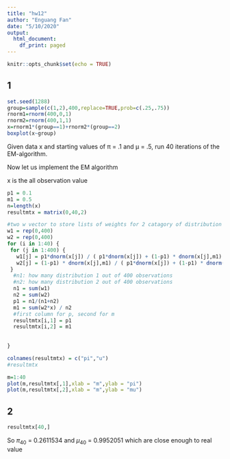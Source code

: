 ---
title: "hw12"
author: "Enguang Fan"
date: "5/10/2020"
output:
  html_document:
    df_print: paged
---

```{r setup, include=FALSE}
knitr::opts_chunk$set(echo = TRUE)
```

## 1

```{r}
set.seed(1288)
group=sample(c(1,2),400,replace=TRUE,prob=c(.25,.75))
rnorm1=rnorm(400,0,1)
rnorm2=rnorm(400,1,1)
x=rnorm1*(group==1)+rnorm2*(group==2)
boxplot(x~group)
```

Given data x and starting values of π = .1 and µ = .5, run 40 iterations of the EM-algorithm.

Now let us implement the EM algorithm

x is the all observation value

```{r}
p1 = 0.1
m1 = 0.5
n=length(x)
resultmtx = matrix(0,40,2)

```

```{r}
#two w vector to store lists of weights for 2 catagory of distribution
w1 = rep(0,400)
w2 = rep(0,400)
for (i in 1:40) {
 for (j in 1:400) {
   w1[j] = p1*dnorm(x[j]) / ( p1*dnorm(x[j]) + (1-p1) * dnorm(x[j],m1) )
   w2[j] = (1-p1) * dnorm(x[j],m1) / ( p1*dnorm(x[j]) + (1-p1) * dnorm(x[j],m1) )
 }
  #n1: how many distribution 1 out of 400 observations
  #n2: how many distribution 2 out of 400 observations
  n1 = sum(w1)
  n2 = sum(w2)
  p1 = n1/(n1+n2)
  m1 = sum(w2*x) / n2
  #first column for p, second for m
  resultmtx[i,1] = p1
  resultmtx[i,2] = m1
  
  
}
```
```{r}
colnames(resultmtx) = c("pi","u")
#resultmtx
```


```{r}
m=1:40
plot(m,resultmtx[,1],xlab = "m",ylab = "pi")
plot(m,resultmtx[,2],xlab = "m",ylab = "mu")
```

## 2

```{r}
resultmtx[40,]
```
So $\pi_{40}$ = 0.2611534
and $\mu_{40}$ = 0.9952051
which are close enough to real value













